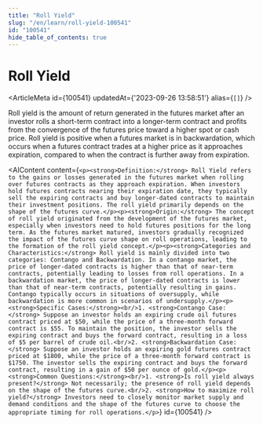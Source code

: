 ```yaml
---
title: "Roll Yield"
slug: "/en/learn/roll-yield-100541"
id: "100541"
hide_table_of_contents: true
---
```



# Roll Yield

<ArticleMeta id={100541} updatedAt={'2023-09-26 13:58:51'} alias={`[]`} />
<div className='border-solid border-b border-t-0 my-4 border-[var(--ifm-color-gray-300)]' />

Roll yield is the amount of return generated in the futures market after an investor rolls a short-term contract into a longer-term contract and profits from the convergence of the futures price toward a higher spot or cash price. Roll yield is positive when a futures market is in backwardation, which occurs when a futures contract trades at a higher price as it approaches expiration, compared to when the contract is further away from expiration.

<AIContent content={`<p><strong>Definition:</strong> Roll Yield refers to the gains or losses generated in the futures market when rolling over futures contracts as they approach expiration. When investors hold futures contracts nearing their expiration date, they typically sell the expiring contracts and buy longer-dated contracts to maintain their investment positions. The roll yield primarily depends on the shape of the futures curve.</p><p><strong>Origin:</strong> The concept of roll yield originated from the development of the futures market, especially when investors need to hold futures positions for the long term. As the futures market matured, investors gradually recognized the impact of the futures curve shape on roll operations, leading to the formation of the roll yield concept.</p><p><strong>Categories and Characteristics:</strong> Roll yield is mainly divided into two categories: Contango and Backwardation. In a contango market, the price of longer-dated contracts is higher than that of near-term contracts, potentially leading to losses from roll operations. In a backwardation market, the price of longer-dated contracts is lower than that of near-term contracts, potentially resulting in gains. Contango typically occurs in situations of oversupply, while backwardation is more common in scenarios of undersupply.</p><p><strong>Specific Cases:</strong><br/>1. <strong>Contango Case:</strong> Suppose an investor holds an expiring crude oil futures contract priced at $50, while the price of a three-month forward contract is $55. To maintain the position, the investor sells the expiring contract and buys the forward contract, resulting in a loss of $5 per barrel of crude oil.<br/>2. <strong>Backwardation Case:</strong> Suppose an investor holds an expiring gold futures contract priced at $1800, while the price of a three-month forward contract is $1750. The investor sells the expiring contract and buys the forward contract, resulting in a gain of $50 per ounce of gold.</p><p><strong>Common Questions:</strong><br/>1. <strong>Is roll yield always present?</strong> Not necessarily; the presence of roll yield depends on the shape of the futures curve.<br/>2. <strong>How to maximize roll yield?</strong> Investors need to closely monitor market supply and demand conditions and the shape of the futures curve to choose the appropriate timing for roll operations.</p>`} id={100541} />
